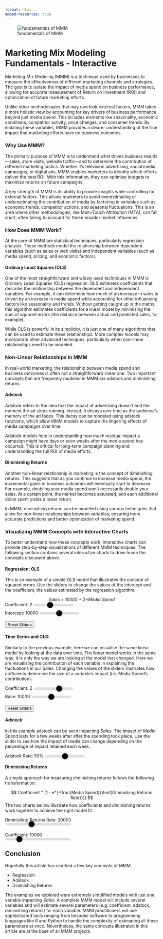 ```yaml
---
format: html
embed-resources: true
---
```


![fundamentals of MMM](./img/thumbnail.png)

# Marketing Mix Modeling Fundamentals - Interactive 

Marketing Mix Modeling (MMM) is a technique used by businesses to measure the effectiveness of different marketing channels and strategies. The goal is to isolate the impact of media spend on business performance, allowing for accurate measurement of Return on Investment (ROI) and optimization of future marketing efforts.

Unlike other methodologies that may overlook external factors, MMM takes a more holistic view by accounting for key drivers of business performance beyond just media spend. This includes elements like seasonality, economic conditions, competitor activity, price changes, and consumer trends. By isolating these variables, MMM provides a clearer understanding of the true impact that marketing efforts have on business outcomes.

### Why Use MMM?

The primary purpose of MMM is to understand what drives business results—sales, store visits, website traffic—and to determine the contribution of different marketing tactics. Whether it’s television advertising, social media campaigns, or digital ads, MMM enables marketers to identify which efforts deliver the best ROI. With this information, they can optimize budgets to maximize returns on future campaigns.

A key strength of MMM is its ability to provide insights while controlling for external factors. This allows marketers to avoid overestimating or underestimating the contribution of media by factoring in variables such as economic trends, competitor actions, and seasonal fluctuations. This is an area where other methodologies, like Multi-Touch Attribution (MTA), can fall short, often failing to account for these broader market influences.

### How Does MMM Work?

At the core of MMM are statistical techniques, particularly regression analysis. These methods model the relationship between dependent variables (such as sales or web visits) and independent variables (such as media spend, pricing, and economic factors).

#### Ordinary Least Squares (OLS)

One of the most straightforward and widely used techniques in MMM is Ordinary Least Squares (OLS) regression. OLS estimates coefficients that describe the relationship between the dependent and independent variables. For example, it can determine how much of an increase in sales is driven by an increase in media spend while accounting for other influencing factors like seasonality and trends. Without getting caught up in the maths, this algorithm estimates coefficients for a linear model by minimising the sum of squared errors (the distance between actual and predicted sales, for example).

While OLS is powerful in its simplicity, it is just one of many algorithms that can be used to estimate these relationships. More complex models may incorporate other advanced techniques, particularly when non-linear relationships need to be modeled.

### Non-Linear Relationships in MMM

In real-world marketing, the relationship between media spend and business outcomes is often not a straightforward linear one. Two important concepts that are frequently modeled in MMM are adstock and diminishing returns.

#### Adstock

Adstock refers to the idea that the impact of advertising doesn’t end the moment the ad stops running. Instead, it decays over time as the audience’s memory of the ad fades. This decay can be modeled using adstock functions, which allow MMM models to capture the lingering effects of media campaigns over time.

Adstock models help in understanding how much residual impact a campaign might have days or even weeks after the media spend has occurred. This is critical for long-term campaign planning and understanding the full ROI of media efforts.

#### Diminishing Returns

Another non-linear relationship in marketing is the concept of diminishing returns. This suggests that as you continue to increase media spend, the incremental gains in business outcomes will eventually start to decrease. For example, doubling your media spend won’t necessarily double your sales. At a certain point, the market becomes saturated, and each additional dollar spent yields a lower return.

In MMM, diminishing returns can be modeled using various techniques that allow for non-linear relationships between variables, ensuring more accurate predictions and better optimization of marketing spend.

### Visualizing MMM Concepts with Interactive Charts

To better understand how these concepts work, interactive charts can provide step-by-step visualizations of different MMM techniques. The following section contains several interactive charts to drive home the concepts discussed above.

#### Regression: OLS

This is an example of a simple OLS model that illustrates the concept of squared errors. Use the sliders to change the values of the intercept and the coefficient, the values estimated by the regression algorithm.

```{=html}
<style>
/* General slider styles */
input[type="range"] {
  -webkit-appearance: none; /* Removes default styling in WebKit browsers */
  height: 8px; /* Height of the slider track */
  background: #ddd; /* Light background color for the track */
  outline: none; /* No outline on focus */
  border-radius: 5px; /* Round track edges */
  transition: background 0.3s ease; /* Smooth transition */
}

input[type="range"]::-webkit-slider-thumb {
  -webkit-appearance: none; /* Removes default styling */
  appearance: none;
  width: 20px; /* Width of the thumb */
  height: 20px; /* Height of the thumb */
  background: black; /* Blue color for the thumb */
  cursor: pointer; /* Show pointer cursor */
  border-radius: 50%; /* Make thumb circular */
  box-shadow: 0 0 5px rgba(0, 0, 0, 0.2); /* Add a subtle shadow */
  transition: background 0.3s ease; /* Smooth color change on hover */
}

input[type="range"]:hover::-webkit-slider-thumb {
  background: #0056b3; /* Darker blue when hovered */
}

input[type="range"]:active::-webkit-slider-thumb {
  background: #003580; /* Even darker blue when active (clicked) */
}

/* For Firefox */
input[type="range"]::-moz-range-thumb {
  width: 20px;
  height: 20px;
  background: black;
  cursor: pointer;
  border-radius: 50%;
  box-shadow: 0 0 5px rgba(0, 0, 0, 0.2);
  transition: background 0.3s ease;
}

input[type="range"]:hover::-moz-range-thumb {
  background: black;
}

input[type="range"]:active::-moz-range-thumb {
  background: black;
}

/* Track styles for Firefox */
input[type="range"]::-moz-range-track {
  background: #ddd;
  height: 8px;
  border-radius: 5px;
}

/* For Internet Explorer */
input[type="range"]::-ms-thumb {
  width: 20px;
  height: 20px;
  background: black;
  cursor: pointer;
  border-radius: 50%;
  box-shadow: 0 0 5px rgba(0, 0, 0, 0.2);
}

input[type="range"]::-ms-track {
  width: 100%;
  height: 8px;
  background: transparent; /* Remove default track background */
  border-color: transparent;
  color: transparent;
}

input[type="range"]::-ms-fill-lower {
  background: #ddd;
  border-radius: 5px;
}

input[type="range"]::-ms-fill-upper {
  background: #ddd;
  border-radius: 5px;
}

</style>

<div>
  <em style="display:block;text-align:center;width:100%">Sales = <span id="olsIntercept">10000</span> + <span id="olsCoef">2</span>&#215;Media Spend</em>
</div>
<div style="display:flex;flex-direction:row">
  <div style="display:flex;flex-direction:column;justify-content:center">
    <div>
      <label for="slope">Coefficient: <span id="slopeSales">2</span></label>
      <input type="range" id="slope" name="slope" min="0" max="5" step="0.5" value="2">
    </div>
    <div style="margin-top:10px">
      <label for="intercept">Intercept: <span id="interceptSales">10000</span></label>
      <input type="range" id="intercept" name="intercept" min="0" max="20000" step="1000" value="10000">
    </div>
    <div style="margin-top:20px">
      <button id="resetButton1">Reset Sliders</button>
    </div>
  </div>
  <canvas id="regressionChart"></canvas>
</div>

<script src="https://cdn.jsdelivr.net/npm/chart.js"></script>
<script>
    const ctx1 = document.getElementById('regressionChart').getContext('2d');
    const xValues = Array.from({ length: 10 }, (_, i) => i * 1000);
    let slope = 2;
    let intercept = 10000;

    // Function to generate fixed y-values based on y = 2x + 10K with noise
    const originalYValues = xValues.map(x => 2 * x + 10000 + ((Math.random()-.5) * 5000)); // Random variation

    // Function to generate y-values for the regression line
    function generateRegressionLine(slope, intercept) {
        return xValues.map(x => slope * x + intercept);
    }

    let regressionYValues = generateRegressionLine(slope, intercept);

    const regressionChart = new Chart(ctx1, {
        type: 'scatter',
        data: {
            datasets: [
                {
                    label: 'Sales vs Media Spend (Points)',
                    data: xValues.map((x, i) => ({ x: x, y: originalYValues[i] })),
                    backgroundColor: 'rgba(75, 192, 192, 1)',
                    showLine: false
                },
                {
                    label: 'Adjustable Regression Line',
                    data: xValues.map((x, i) => ({ x: x, y: regressionYValues[i] })),
                    backgroundColor: 'rgba(255, 99, 132, 0.2)',
                    borderColor: 'rgba(255, 99, 132, 1)',
                    type: 'line',
                    fill: false
                }
            ]
        },
        options: {
            scales: {
                x: {
                    type: 'linear',
                    position: 'bottom',
                    title: {
                        display: true,
                        text: 'Media Spend'
                    },
                    grid:{display:false},
                    min: 0,  // Fix x-axis minimum
                    max: 9000  // Fix x-axis maximum
                },
                y: {
                    title: {
                        display: true,
                        text: 'Sales'
                    },
                    grid:{display:false},
                    min: 0,  // Fix y-axis minimum
                    max: 40000  // Fix y-axis maximum
                }
            },
            animation: {
                duration: 10, // Animation duration in milliseconds
                easing: 'easeInOutQuad', // Easing function for smooth transitions
            }
        },
        plugins: [{
            // This plugin draws the OLS residual squares with smooth animation
            afterDatasetsDraw: function(chart) {
                const ctx = chart.ctx;
                chart.data.datasets[0].data.forEach((point, i) => {
                    const actualY = chart.scales.y.getPixelForValue(point.y);
                    const predictedY = chart.scales.y.getPixelForValue(regressionYValues[i]);
                    const x = chart.scales.x.getPixelForValue(point.x);

                    const residual = Math.abs(actualY - predictedY);

                    // Set both width and height equal to the residual distance
                    const squareSize = residual;

                    // Smoothly transition the square's position and size
                    ctx.save();  // Save the current drawing state
                    ctx.beginPath();
                    ctx.rect(x - squareSize, Math.min(actualY, predictedY), squareSize, residual);  // Square width and height
                    ctx.fillStyle = 'rgba(54, 162, 235, 0.5)';
                    ctx.fill();
                    ctx.closePath();
                    ctx.restore();  // Restore the drawing state for the next square
                });
            }
        }]
    });

    // Update function for sliders
    function updateChart1() {
        slope = parseFloat(document.getElementById('slope').value);
        intercept = parseFloat(document.getElementById('intercept').value);
        document.getElementById('slopeSales').textContent = slope;
        document.getElementById('interceptSales').textContent = intercept;
        document.getElementById('olsIntercept').innerHTML = intercept;
        document.getElementById('olsCoef').innerHTML = slope;

        regressionYValues = generateRegressionLine(slope, intercept);
        regressionChart.data.datasets[1].data = xValues.map((x, i) => ({ x: x, y: regressionYValues[i] }));
        regressionChart.update();
    }

    // Attach event listeners to sliders
    document.getElementById('slope').addEventListener('input', updateChart1);
    document.getElementById('intercept').addEventListener('input', updateChart1);

    // Gradually move slider values function
    function graduallyMoveSlider(sliderId, targetValue, step, delay, callback) {
        const slider = document.getElementById(sliderId);
        let currentValue = parseFloat(slider.value);
        const direction = targetValue > currentValue ? 1 : -1;

        function moveStep() {
            if ((direction === 1 && currentValue < targetValue) || (direction === -1 && currentValue > targetValue)) {
                currentValue += direction * step;
                slider.value = Math.round(currentValue * 10) / 10;  // Keep it rounded to 1 decimal place
                document.getElementById(sliderId + 'Sales').textContent = slider.value;
                updateChart1();
                setTimeout(moveStep, delay);
            } else {
                callback(); // Call callback once completed
            }
        }
        moveStep();
    }

    // Reset button event listener with gradual movement
    document.getElementById('resetButton1').addEventListener('click', function() {
        // Gradually move the slope and intercept sliders
        graduallyMoveSlider('slope', 2, 0.1, 10, function() {
            graduallyMoveSlider('intercept', 10000, 100, 5, function() {
                // Sliders have reached their target values
                updateChart1();
            });
        });
    });
</script>

```


#### Time Series and OLS: 

Similarly to the previous example, here we can visualise the same linear model by looking at the data over time. The linear model works in the same way; it is only the way we are looking at the model that changed. Here we are visualising the contribution of each variable in explaining the fluctuations in our Sales. Changing the values of the sliders illustrates how cofficients determine the size of a variable's impact (i.e. Media Spend's contribution). 

```{=html}
<div style="display:flex;flex-direction:row">
  <div style="display:flex;flex-direction:column;justify-content:center; margin-right: 20px;">
    <div>
      <label for="coefficient">Coefficient: <span id="bValue">2</span></label>
      <input type="range" id="tsCoefficient" name="tsCoefficient" min="0" max="3" step="0.1" value="2">
    </div>
    <div style="margin-top:10px">
      <label for="base">Base: <span id="baseValue">10000</span></label>
      <input type="range" id="tsBase" name="tsBase" min="0" max="20000" step="1000" value="10000">
    </div>
    <div style="margin-top:20px">
      <button id="resetButton2">Reset Sliders</button>
    </div>
  </div>
  <canvas id="olsChart" width="600" height="400"></canvas>
</div>

<script src="https://cdn.jsdelivr.net/npm/chart.js"></script>
<script>
    // Time series data for media spend
    const mediaSpend = [0, 0, 0, 0, 0, 10000, 0, 0, 0, 5000, 15000, 0, 0, 0, 0];

    // Generate random noise for sales
    const noise = Array.from({ length: mediaSpend.length }, () => Math.random() * 2000 - 1000);

    // Initialize variables for sliders
    let b = 2;  // Coefficient for media spend
    let base = 10000;  // Base constant

    // Calculate media contribution based on b
    function calculateMediaContribution() {
        return mediaSpend.map(value => value * b);
    }

    // Fixed sales = media spend * 2 + base + noise
    const fixedSales = mediaSpend.map((value, i) => value * 2 + 10000 + noise[i]);

    // Initial calculations
    let mediaContribution = calculateMediaContribution();

    // Create the Chart
    const ctx2 = document.getElementById('olsChart').getContext('2d');
    const olsChart = new Chart(ctx2, {
        type: 'bar',
        data: {
            labels: Array.from({ length: mediaSpend.length }, (_, i) => `Week ${i+1}`),
            datasets: [
                {
                    label: 'Base',
                    data: Array(mediaSpend.length).fill(base),
                    backgroundColor: 'rgba(255, 159, 64, 0.5)',
                    stack: 'Stack 0'
                },
                {
                    label: 'Media Contribution',
                    data: mediaContribution,
                    backgroundColor: 'rgba(75, 192, 192, 0.5)',
                    stack: 'Stack 0'
                },
                {
                    label: 'Sales',
                    data: fixedSales,
                    type: 'line',
                    fill: false,
                    borderColor: 'rgba(54, 162, 235, 1)',
                    borderWidth: 2,
                    pointBackgroundColor: 'rgba(54, 162, 235, 1)'
                }
            ]
        },
        options: {
            responsive: true,
            scales: {
                x: {
                    stacked: true,
                    grid:{display:false}
                },
                y: {
                    beginAtZero: true,
                    stacked: true,
                    min: 0,   // Set y-axis minimum
                    max: 60000, // Set y-axis maximum
                    title: {
                        display: true,
                        text: 'Sales'
                    },
                    grid:{display:false}
                }
            }
        }
    });

    // Function to update the chart based on slider values
    function updateChart2() {
        // Get updated slider values
        b = parseFloat(document.getElementById('tsCoefficient').value);
        base = parseFloat(document.getElementById('tsBase').value);
        
        document.getElementById('bValue').textContent = b;
        document.getElementById('baseValue').textContent = base;

        // Recalculate media contribution
        mediaContribution = calculateMediaContribution();

        // Update chart data for media contribution and base
        olsChart.data.datasets[0].data = Array(mediaSpend.length).fill(base);  // Base at the bottom
        olsChart.data.datasets[1].data = mediaContribution;  // Media contribution on top

        // Update the chart
        olsChart.update();
    }

    // Reset button function
    function resetSliders() {
    
        // Reset the sliders to default values
        document.getElementById('tsCoefficient').value = 2;
        document.getElementById('tsBase').value = 10000;
        
        // Update the displayed values
        document.getElementById('bValue').textContent = 2;
        document.getElementById('baseValue').textContent = 10000;

        // Update the chart
        updateChart2();
    }

    // Attach event listeners to sliders
    document.getElementById('tsCoefficient').addEventListener('input', updateChart2);
    document.getElementById('tsBase').addEventListener('input', updateChart2);

    // Attach event listener to reset button
    document.getElementById('resetButton2').addEventListener('click', resetSliders);
</script>

```


#### Adstock

In this example adstock can be seen impacting _Sales_. The impact of _Media Spend_ lasts for a few weeks after after the spending took place. Use the slider to see how the impact of media can change depending on the percentage of impact retained each week. 

```{=html}

<div style="display:flex;flex-direction:row">
  <div style="display:flex;flex-direction:column;justify-content:center; margin-right: 20px;">
    <div>
      <label for="rate">Adstock Rate: <span id="rateValue">50%</span></label>
      <input type="range" id="rate" name="rate" min="0" max="1" step="0.1" value="0.5">
    </div>
  </div>
  <canvas id="adstockChart" width="600" height="400"></canvas>
</div>

<script src="https://cdn.jsdelivr.net/npm/chart.js"></script>
<script>
document.addEventListener('DOMContentLoaded', function () {
    // Media spend data
    const mediaSpend2 = [0, 0, 0, 0, 20000, 0, 0, 0, 0, 10000, 0, 0, 0 , 0 ];

    // Base value
    const baseValue = 10000;

    // Initialize adstock rate
    let rate = 0.5;

    // Adstock function
    function adstock(media, rate) {
        let result = [];
        let carryover = 0;
        for (let i = 0; i < media.length; i++) {
            const contribution = media[i] + carryover * rate;
            result.push(contribution);
            carryover = contribution;
        }
        return result;
    }

    // Calculate media contribution using adstock
    function calculateMediaContribution(rate) {
        return adstock(mediaSpend2, rate);
    }

    // Sales = base + 2 * adstock(media)
    const sales = calculateMediaContribution(0.5).map(contribution => baseValue + contribution);

    // Initial media contribution
    let mediaContribution = calculateMediaContribution(rate);

    // Create the Chart
    const ctx3 = document.getElementById('adstockChart').getContext('2d');
    const adstockChart = new Chart(ctx3, {
        type: 'bar',
        data: {
            labels: Array.from({ length: mediaSpend.length }, (_, i) => `Week ${i+1}`),
            datasets: [
                {
                    label: 'Base',
                    data: Array(mediaSpend2.length).fill(baseValue),
                    backgroundColor: 'rgba(255, 159, 64, 0.5)',
                    stack: 'Stack 0'
                },
                {
                    label: 'Media Contribution',
                    data: mediaContribution,
                    backgroundColor: 'rgba(75, 192, 192, 0.5)',
                    stack: 'Stack 0'
                },
                {
                    label: 'Sales',
                    data: sales,
                    type: 'line',
                    fill: false,
                    borderColor: 'rgba(54, 162, 235, 1)',
                    borderWidth: 2,
                    pointBackgroundColor: 'rgba(54, 162, 235, 1)'
                }
            ]
        },
        options: {
            responsive: true,
            scales: {
                x: {
                    stacked: true,
                    grid:{display:false}
                },
                y: {
                    beginAtZero: true,
                    stacked: true,
                    min: 0,
                    max: 40000,
                    title: {
                        display: true,
                        text: 'Sales'
                    },
                    grid:{display:false}
                }
            }
        }
    });

    // Update the chart based on the slider value
    function updateChart3() {
        // Get updated rate value
        rate = parseFloat(document.getElementById('rate').value);
        document.getElementById('rateValue').textContent = (rate * 100) + "%";

        // Recalculate media contribution
        mediaContribution = calculateMediaContribution(rate);

        // Update chart data for media contribution (base and sales remain constant)
        adstockChart.data.datasets[1].data = mediaContribution;

        // Update the chart
        adstockChart.update();
    }

    // Attach event listener to the rate slider
    document.getElementById('rate').addEventListener('input', updateChart3);
});
</script>


```


#### Diminishing Returns

A simple approach for measuring diminishing returns follows the following transformation:

$$ Coefficient * (1 - e^{-\frac{Media Spend}{\text{Diminishing Returns Rate}}}) $$
The two charts bellow illustrate how coefficients and diminishing returns work together to achieve the right model fit.


```{=html}
<div style="display:flex;flex-direction:row">
  <div style="display:flex;flex-direction:column;justify-content:center; margin-right: 20px;">
    <div style="display:flex;flex-direction:column;justify-content:center;">
      <label for="rateDR">Diminishing Returns Rate: <span id="rateValueDR">20000</span></label>
      <input type="range" id="rateDR" name="rateDR" min="1000" max="50000" step="1000" value="20000">
    </div>
    <div style="display:flex;flex-direction:column;justify-content:center; margin-top:20px">
      <label for="coefficient">Coefficient: <span id="coefficientValue">10000</span></label>
      <input type="range" id="coefficient" name="coefficient" min="1000" max="50000" step="1000" value="10000">
    </div>
  </div>
  <div style="display:flex; flex-direction:column">
    <canvas id="mediaContributionChart" width="500" height="200"></canvas>
    <canvas id="diminishingChart" width="500" height="200"></canvas>
  </div>
</div>


<script src="https://cdn.jsdelivr.net/npm/chart.js"></script>
<script>
document.addEventListener('DOMContentLoaded', function () {
    // Media spend data
    const mediaSpend = [0, 0, 0, 0, 20000, 0, 0, 5000, 0, 10000, 0, 0, 0, 0];

    // Base value
    const baseValue = 10000;

    // Initialize diminishing returns rate and coefficient
    let rate = 30000;
    let coefficient = 20000;

    // Diminishing Returns function: 1 - exp(-x / rate)
    function diminishingReturns(media, rate) {
        return media.map(value => 1 - Math.exp(-value / rate));
    }

    // Calculate media contribution using diminishing returns and coefficient
    function calculateMediaContribution(rate, coefficient) {
        return diminishingReturns(mediaSpend, rate).map(contribution => contribution * coefficient);
    }

    // Calculate sales = base + coefficient * diminishing_returns(mediaSpend)
    function calculateSales(rate, coefficient) {
        return calculateMediaContribution(rate, coefficient).map(contribution => baseValue + contribution);
    }

    // Initial media contribution and sales
    let mediaContribution = calculateMediaContribution(rate, coefficient);
    let sales = calculateSales(rate, coefficient);

    // First Chart: Bar and Line Chart
    const ctxDR = document.getElementById('diminishingChart').getContext('2d');
    const diminishingChart = new Chart(ctxDR, {
        type: 'bar',
        data: {
            labels: Array.from({ length: mediaSpend.length }, (_, i) => `Week ${i+1}`),
            datasets: [
                {
                    label: 'Base',
                    data: Array(mediaSpend.length).fill(baseValue),
                    backgroundColor: 'rgba(255, 159, 64, 0.5)',
                    stack: 'Stack 0'
                },
                {
                    label: 'Media Contribution',
                    data: mediaContribution,
                    backgroundColor: 'rgba(75, 192, 192, 0.5)',
                    stack: 'Stack 0'
                },
                {
                    label: 'Sales',
                    data: sales,
                    type: 'line',
                    fill: false,
                    borderColor: 'rgba(54, 162, 235, 1)',
                    borderWidth: 2,
                    pointBackgroundColor: 'rgba(54, 162, 235, 1)'
                }
            ]
        },
        options: {
            responsive: true,
            scales: {
                x: {
                    stacked: true,
                    grid:{display:false}
                },
                y: {
                    beginAtZero: true,
                    stacked: true,
                    min: 0,
                    max: 30000,
                    title: {
                        display: true,
                        text: 'Sales'
                    },
                    grid:{display:false}
                }
            }
        }
    });

    // Second Chart: Media Spend vs Media Contribution
    const ctxContribution = document.getElementById('mediaContributionChart').getContext('2d');
    const mediaSpendRange = Array.from({ length: 20 }, (_, i) => i * 1000); // Range of media spend from 0 to 40K
    let mediaContributionRange = diminishingReturns(mediaSpendRange, rate).map(contribution => contribution * coefficient);

    const mediaContributionChart = new Chart(ctxContribution, {
        type: 'line',
        data: {
            labels: mediaSpendRange,
            datasets: [{
                label: 'Media Contribution (Diminishing Returns)',
                data: mediaContributionRange,
                borderColor: 'rgba(75, 192, 192, 1)',
                fill: false,
                borderWidth: 2,
                pointBackgroundColor: 'rgba(75, 192, 192, 1)'
            }]
        },
        options: {
            responsive: true,
            scales: {
                x: {
                    title: {
                        display: true,
                        text: 'Media Spend'
                    },
                    grid:{display:false}
                },
                y: {
                    beginAtZero: true,
                    title: {
                        display: true,
                        text: 'Media Contribution'
                    },
                    grid:{display:false}
                }
            }
        }
    });

    // Update the charts based on the slider values
    function updateCharts() {
        // Get updated rate and coefficient values
        rate = parseFloat(document.getElementById('rateDR').value);
        coefficient = parseFloat(document.getElementById('coefficient').value);

        // Update the displayed values for rate and coefficient
        document.getElementById('rateValueDR').textContent = rate;
        document.getElementById('coefficientValue').textContent = coefficient;

        // Recalculate media contribution and sales
        mediaContribution = calculateMediaContribution(rate, coefficient);

        // Recalculate media contribution range for the second chart
        mediaContributionRange = diminishingReturns(mediaSpendRange, rate).map(contribution => contribution * coefficient);

        // Update chart data for media contribution
        diminishingChart.data.datasets[1].data = mediaContribution;

        // Update second chart (Media Spend vs Media Contribution)
        mediaContributionChart.data.datasets[0].data = mediaContributionRange;

        // Update both charts
        diminishingChart.update();
        mediaContributionChart.update();
    }

    // Attach event listeners to the rate and coefficient sliders
    document.getElementById('rateDR').addEventListener('input', updateCharts);
    document.getElementById('coefficient').addEventListener('input', updateCharts);
});
</script>


```


## Conclusion

Hopefully this article has clarified a few key concepts of MMM:

- Regression
- Adstock
- Diminishing Returns

The examples we explored were extremely simplified models with just one variable impacting _Sales_. A complete MMM model will include several variables and will estimate several parameters (e.g. coefficient, adstock, diminishing returns) for each variable. MMM practitioners will use sophisticated tools ranging from bespoke software to programming languages like _R_ and _Python_ to handle the complexity of estimating all these parameters at once. Nevertheless, the same concepts illustrated in this article are at the base of all MMM projects. 
